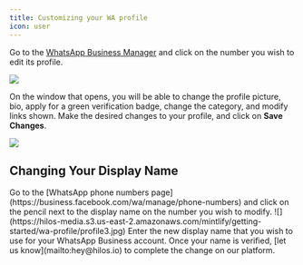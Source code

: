 ```yaml
---
title: Customizing your WA profile
icon: user
---
```


Go to the [WhatsApp Business Manager](https://business.facebook.com/wa/manage/home) and click on the number you wish to edit its profile.

![](https://hilos-media.s3.us-east-2.amazonaws.com/mintlify/getting-started/wa-profile/profile1.jpg)

On the window that opens, you will be able to change the profile picture, bio, apply for a green verification badge, change the category, and modify links shown.
Make the desired changes to your profile, and click on **Save Changes**.

![](https://hilos-media.s3.us-east-2.amazonaws.com/mintlify/getting-started/wa-profile/profile2.jpg)

## Changing Your Display Name

<Steps>
  <Step title="Select a phone number">
    Go to the [WhatsApp phone numbers page](https://business.facebook.com/wa/manage/phone-numbers) and click on the pencil next to the display name on the number you wish to modify.
    ![](https://hilos-media.s3.us-east-2.amazonaws.com/mintlify/getting-started/wa-profile/profile3.jpg)
  </Step>
  <Step title="Customize the display name">
    Enter the new display name that you wish to use for your WhatsApp Business account.
  </Step>
  <Step title="Await WhatsApp name verification"></Step>
  <Step title="Let us know">
    Once your name is verified, [let us know](mailto:hey@hilos.io) to complete the change on our platform.
  </Step>
</Steps>
